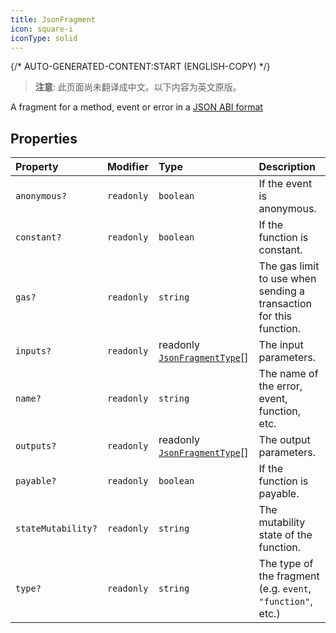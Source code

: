 ```yaml
---
title: JsonFragment
icon: square-i
iconType: solid
---
```


{/* AUTO-GENERATED-CONTENT:START (ENGLISH-COPY) */}

> **注意**: 此页面尚未翻译成中文。以下内容为英文原版。

A fragment for a method, event or error in a [JSON ABI
format](https://docs.soliditylang.org/en/v0.8.19/abi-spec.html#json)

## Properties

| Property | Modifier | Type | Description |
| :------ | :------ | :------ | :------ |
| `anonymous?` | `readonly` | `boolean` | If the event is anonymous. |
| `constant?` | `readonly` | `boolean` | If the function is constant. |
| `gas?` | `readonly` | `string` | The gas limit to use when sending a transaction for this function. |
| `inputs?` | `readonly` | readonly [`JsonFragmentType`](/cn/sdk/content/interfaces/JsonFragmentType)[] | The input parameters. |
| `name?` | `readonly` | `string` | The name of the error, event, function, etc. |
| `outputs?` | `readonly` | readonly [`JsonFragmentType`](/cn/sdk/content/interfaces/JsonFragmentType)[] | The output parameters. |
| `payable?` | `readonly` | `boolean` | If the function is payable. |
| `stateMutability?` | `readonly` | `string` | The mutability state of the function. |
| `type?` | `readonly` | `string` | The type of the fragment (e.g. `event`, `"function"`, etc.) |
